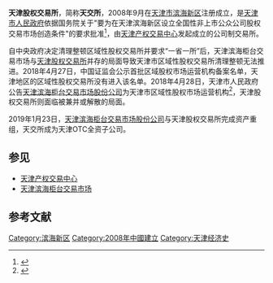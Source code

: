 {{not|天津联合期货交易所|天津滨海柜台交易市场}}
'''天津股权交易所'''，简称'''天交所'''，2008年9月在[[天津市|天津市]][[滨海新区|滨海新区]]注册成立，是[[天津市人民政府|天津市人民政府]]依据国务院关于"要为在天津滨海新区设立全国性非上市公众公司股权交易市场创造条件"的要求批准<ref>{{cite web|title=本所介绍|url=http://www.tjsoc.com/article/index/category/71.html|website=天津股权交易所网站|accessdate=2016-08-09|archive-url=https://web.archive.org/web/20160824122051/http://www.tjsoc.com/article/index/category/71.html|archive-date=2016-08-24|dead-url=yes}}</ref>，由[[天津产权交易中心|天津产权交易中心]]发起成立的公司制交易所。

自中央政府决定清理整顿区域性股权交易所并要求“一省一所”后，天津滨海柜台交易市场与[[天津股权交易所|天津股权交易所]]并存的局面导致天津市区域性股权交易所清理整顿无法推进。2018年4月27日，中国证监会公示首批区域股权市场运营机构备案名单，天津地区的区域性股权交易所没有进入该名单。2018年4月28日，天津市人民政府公告[[天津滨海柜台交易市场股份公司|天津滨海柜台交易市场股份公司]]为天津市区域性股权市场运营机构<ref>{{cite news|author1=天津市人民政府|title=天津市人民政府关于天津市区域性股权市场运营机构的公告|url=http://www.tj.gov.cn/xw/tztg/201804/t20180428_3625033.html|date=2018-04-28|access-date=2018-04-28|archive-url=https://web.archive.org/web/20180428182614/http://www.tj.gov.cn/xw/tztg/201804/t20180428_3625033.html|archive-date=2018-04-28|dead-url=yes}}</ref>，天津股权交易所则面临被兼并或解散的局面。

2019年1月23日，[[天津滨海柜台交易市场股份公司|天津滨海柜台交易市场股份公司]]与天津股权交易所完成资产重组，天交所成为天津OTC全资子公司。

== 参见 ==
*[[天津产权交易中心|天津产权交易中心]]
*[[天津滨海柜台交易市场|天津滨海柜台交易市场]]

==参考文献==
{{reflist}}
{{天津金融机构}}
[[Category:滨海新区|Category:滨海新区]]
[[Category:2008年中國建立|Category:2008年中國建立]]
[[Category:天津经济史|Category:天津经济史]]